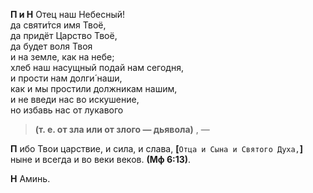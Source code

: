 **П и Н** Отец наш Небесный!  
да святи́тся имя Твоё,  
да придёт Царство Твоё,  
да будет воля Твоя  
и на земле, как на небе;  
хлеб наш насущный подай нам сегодня,  
и прости нам долги́ наши,  
как и мы простили должникам нашим,  
и не введи нас во искушение,  
но избавь нас от лукавого  
>**(т. е. от зла или от злого — дьявола)**
, —

**П** ибо Твои цаpствие, и сила, и слава, **[**`Отца и Cына и Cвятого Дуxа,`**]** ныне и всегда и во веки веков. **(Мф 6:13)**.

**Н** Аминь.
